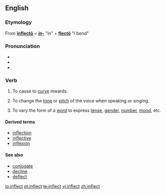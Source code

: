 {{was wotd|2007|May|13}}
==English==

===Etymology===
From {{etyl|la}} '''[[inflecto#Latin|īnflectō]]''' < '''[[in-#Latin|in-]]''' "in" + '''[[flecto#Latin|flectō]]''' "I bend"

===Pronunciation===
* {{IPA|ɪnˈflɛkt/}}
* {{audio|en-us-inflect.ogg|Audio (US)}}
* {{rhymes|ɛkt}}

===Verb===
{{en-verb}}

# {{transitive}} To cause to [[curve]] inwards.
# {{context|transitive|music}} To change the [[tone]] or [[pitch]] of the voice when speaking or singing.
# {{context|transitive|grammar}} To vary the form of a [[word]] to express [[tense]], [[gender]], [[number]], [[mood]], etc.

====Derived terms====
* [[inflection]]
* [[inflective]]
* [[inflexion]]

====See also====
* [[conjugate]]
* [[decline]]
* [[deflect]]

[[io:inflect]]
[[pt:inflect]]
[[te:inflect]]
[[vi:inflect]]
[[zh:inflect]]